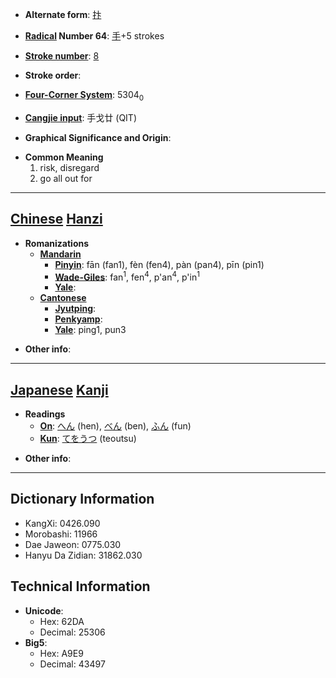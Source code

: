 * '''Alternate form''': [[抃]]

* '''[[Wiktionary:Chinese radical index| Radical]] Number 64''': [[Wiktionary:Chinese radical index 手|手]]+5 strokes

* '''[[Wiktionary:Chinese total strokes index|Stroke number]]''': [[Wiktionary:Chinese total strokes index 8|8]]

* '''Stroke order''': 

* '''[[Wiktionary:Chinese four corner index|Four-Corner System]]''': 5304<sub>0</sub>

* '''[[Wiktionary:Chinese Cangjie index|Cangjie input]]''': 手戈廿 (QIT)

* '''Graphical Significance and Origin''': 

* '''Common Meaning'''
*#risk, disregard
*# go all out for


----

== [[Chinese]] [[Hanzi]] ==

* '''Romanizations'''
** '''[[Mandarin]]'''
*** '''[[Pinyin]]''': fān (fan1), fèn (fen4), pàn (pan4), pīn (pin1)
*** '''[[Wade-Giles]]''': fan<sup>1</sup>, fen<sup>4</sup>, p'an<sup>4</sup>, p'in<sup>1</sup>
*** '''[[Yale]]''': 
** '''[[Cantonese]]'''
*** '''[[Jyutping]]''':
*** '''[[Penkyamp]]''': 
*** '''[[Yale]]''': ping1, pun3

* '''Other info''': 

----

== [[Japanese]] [[Kanji]] ==

* '''Readings'''
** '''[[On]]''': [[へん]] (hen), [[べん]] (ben), [[ふん]] (fun)
** '''[[Kun]]''': [[てをうつ]] (teoutsu)

* '''Other info''':  

----

== Dictionary Information ==

* KangXi: 0426.090
* Morobashi: 11966
* Dae Jaweon: 0775.030
* Hanyu Da Zidian: 31862.030

== Technical Information ==

* '''Unicode''':
** Hex: 62DA
** Decimal: 25306
* '''Big5''':
** Hex: A9E9
** Decimal: 43497